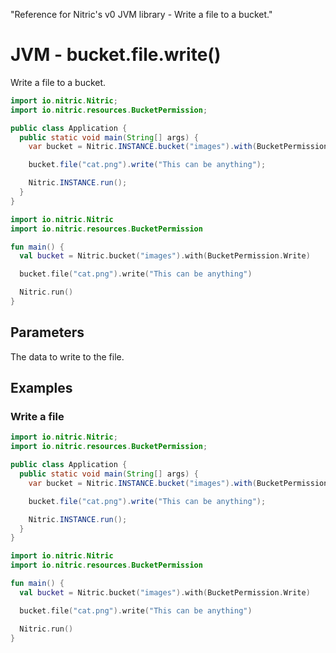  "Reference for Nitric's v0 JVM library - Write a file to a bucket."

# JVM - bucket.file.write()

Write a file to a bucket.

<CodeGroup>

```java
import io.nitric.Nitric;
import io.nitric.resources.BucketPermission;

public class Application {
  public static void main(String[] args) {
    var bucket = Nitric.INSTANCE.bucket("images").with(BucketPermission.Write);

    bucket.file("cat.png").write("This can be anything");

    Nitric.INSTANCE.run();
  }
}
```

```kotlin
import io.nitric.Nitric
import io.nitric.resources.BucketPermission

fun main() {
  val bucket = Nitric.bucket("images").with(BucketPermission.Write)

  bucket.file("cat.png").write("This can be anything")

  Nitric.run()
}
```

</CodeGroup>

## Parameters

<Properties>
  <Property name="data" required type="byte[] or String">
    The data to write to the file.
  </Property>
</Properties>

## Examples

### Write a file

<CodeGroup>

```java
import io.nitric.Nitric;
import io.nitric.resources.BucketPermission;

public class Application {
  public static void main(String[] args) {
    var bucket = Nitric.INSTANCE.bucket("images").with(BucketPermission.Write);

    bucket.file("cat.png").write("This can be anything");

    Nitric.INSTANCE.run();
  }
}
```

```kotlin
import io.nitric.Nitric
import io.nitric.resources.BucketPermission

fun main() {
  val bucket = Nitric.bucket("images").with(BucketPermission.Write)

  bucket.file("cat.png").write("This can be anything")

  Nitric.run()
}
```

</CodeGroup>
